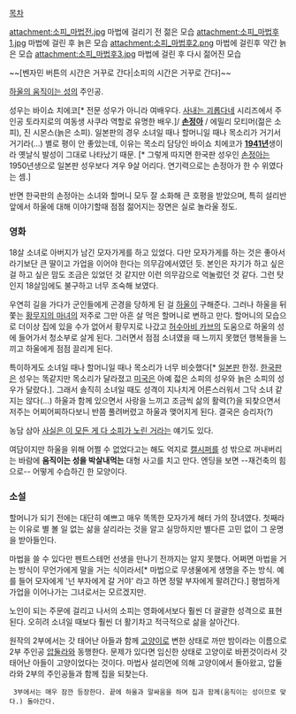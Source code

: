 [[목차]]

attachment:소피_마법전.jpg
마법에 걸리기 전 젊은 모습
attachment:소피_마법후1.jpg
마법에 걸린 후 늙은 모습
attachment:소피_마법후2.png
마법에 걸린후 약간 늙은 모습
attachment:소피_마법후3.jpg
마법에 걸린 후 다시 젊어진 모습

~~[벤자민 버튼의 시간은 거꾸로 간다|소피의 시간은 거꾸로 간다]~~

[[하울의 움직이는 성]]의 주인공.

성우는 바이쇼 치에코[* 전문 성우가 아니라 여배우다. [[사내는 괴롭다네]] 시리즈에서 주인공 토라지로의 여동생 사쿠라 역할로 유명한 배우.]/ '''[[손정아]]''' / 에밀리 모티머(젊은 소피), 진 시몬스(늙은 소피).
일본판의 경우 소녀일 때나 할머니일 때나 목소리가 거기서 거기라(...) 별로 평이 안 좋았는데, 이유는 목소리 담당인 바이쇼 치에코가 '''[[1941년]]'''생이라 옛날식 발성이 그대로 나타났기 때문. [* 그렇게 따지면 한국판 성우인 [[손정아]]는 1950년생으로 일본판 성우보다 겨우 9살 어리다. 연기력으로는 손정아가 한 수 위였다는 셈.]

반면 한국판의 손정아는 소녀와 할머니 모두 잘 소화해 큰 호평을 받았으며, 특히 설리반 앞에서 하울에 대해 이야기할때 점점 젊어지는 장면은 실로 놀라울 정도.
=== 영화 ===
18살 소녀로 아버지가 남긴 모자가게를 하고 있었다. 다만 모자가게를 하는 것은 좋아서라기보단 큰 딸이고 가업을 이어야 한다는 의무감에서였던 듯. 본인은 자기가 하고 싶은 걸 하고 싶은 맘도 조금은 있었던 것 같지만 이런 의무감으로 억눌렀던 것 같다. 그런 탓인지 18살임에도 불구하고 너무 조숙해 보였다.

우연히 길을 가다가 군인들에게 곤경을 당하게 된 걸 [[하울]]이 구해준다. 그러나 하울을 뒤쫓는 [[황무지의 마녀]]의 저주로 그만 아흔 살 먹은 할머니로 변하고 만다. 할머니의 모습으로 더이상 집에 있을 수가 없어서 황무지로 나갔고 [[허수아비 카브]]의 도움으로 하울의 성에 들어가서 청소부로 살게 된다. 그러면서 점점 소녀였을 때 느끼지 못했던 행복들을 느끼고 하울에게 점점 끌리게 된다.

특이하게도 소녀일 때나 할머니일 때나 목소리가 너무 비슷했다[* [[일본]]판 한정. [[한국]]판은 성우는 똑같지만 목소리가 달라졌고 [[미국]]은 아예 젋은 소피의 성우와 늙은 소피의 성우가 달랐다.]. 그래서 솔직히 소녀일 때도 성격이 지나치게 어른스러워서 그닥 소녀 같지는 않다(...) 하울과 함께 있으면서 사랑을 느끼고 조금씩 삶의 활력(?)을 되찾으면서 저주는 어찌어찌하다보니 반쯤 풀려버렸고 하울과 맺어지게 된다. 결국은 승리자(?)

농담 삼아 [http://blog.naver.com/tiya0901/100009559659 사실은 이 모든 게 다 소피가 노린 거라는] 얘기도 있다.


여담이지만 하울을 위해 어쩔 수 없었다고는 해도 억지로 [[캘시퍼]]를 성 밖으로 꺼내버리는 바람에 '''움직이는 성을 박살내먹는''' 대형 사고를 치고 만다. 엔딩을 보면 --재건축의 힘으로-- 어떻게 수습하긴 한 모양이다.

=== 소설 ===
할머니가 되기 전에는 대단히 예쁘고 매우 똑똑한 모자가게 해터 가의 장녀였다. 첫째라는 이유로 별 볼 일 없는 삶을 살리라는 것을 알고 실망하지만 별다른 고민 없이 그 운명을 받아들인다. 

마법을 쓸 수 있다만 펜트스테먼 선생을 만나기 전까지는 알지 못했다. 어쩌면 마법을 거는 방식이 무언가에게 말을 거는 식이라서[* 마법으로 무생물에게 생명을 주는 방식. 예를 들어 모자에게 '넌 부자에게 갈 거야' 라고 하면 정말 부자에게 팔려간다.] 평범하게 가업을 이어나가는 그녀로서는 모르겠지만. 

노인이 되는 주문에 걸리고 나서의 소피는 영화에서보다 훨씬 더 괄괄한 성격으로 표현된다. 오히려 소녀일 때보다 훨씬 더 활기차고 적극적으로 삶을 살아간다.

원작의 2부에서는 갓 태어난 아들과 함께 [[고양이]]로 변한 상태로 까만 밤이라는 이름으로 2부 주인공 [[압둘라]]와 동행한다. 문제가 있다면 임신한 상태로 고양이로 바뀐것이라서 갓 태어난 아들이 고양이었다는 것이다. 마법사 설리먼에 의해 고양이에서 돌아왔고, 압둘라와 2부의 주인공들과 함께 집을 되찾는다.

  3부에서는 매우 잠깐 등장한다. 끝에 하울과 말싸움을 하며 집과 함께(움직이는 성이므로 맞다.) 돌아간다.
